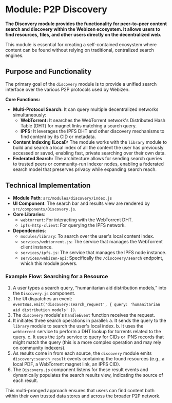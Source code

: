 # Module: P2P Discovery

**The Discovery module provides the functionality for peer-to-peer content search and discovery within the Webizen ecosystem. It allows users to find resources, files, and other users directly on the decentralized web.**

This module is essential for creating a self-contained ecosystem where content can be found without relying on traditional, centralized search engines.

## Purpose and Functionality

The primary goal of the `discovery` module is to provide a unified search interface over the various P2P protocols used by Webizen.

**Core Functions:**
-   **Multi-Protocol Search:** It can query multiple decentralized networks simultaneously:
    -   **WebTorrent:** It searches the WebTorrent network's Distributed Hash Table (DHT) for magnet links matching a search query.
    -   **IPFS:** It leverages the IPFS DHT and other discovery mechanisms to find content by its CID or metadata.
-   **Content Indexing (Local):** The module works with the `library` module to build and search a local index of all the content the user has previously accessed or saved, enabling fast, private searching over their own data.
-   **Federated Search:** The architecture allows for sending search queries to trusted peers or community-run indexer nodes, enabling a federated search model that preserves privacy while expanding search reach.

## Technical Implementation

-   **Module Path**: `src/modules/discovery/index.js`
-   **UI Component**: The search bar and results view are rendered by `src/components/Discovery.js`.
-   **Core Libraries**:
    -   `webtorrent`: For interacting with the WebTorrent DHT.
    -   `ipfs-http-client`: For querying the IPFS network.
-   **Dependencies**:
    -   `modules/library`: To search over the user's local content index.
    -   `services/webtorrent.js`: The service that manages the WebTorrent client instance.
    -   `services/ipfs.js`: The service that manages the IPFS node instance.
    -   `services/webizen-api`: Specifically the `/discovery/search` endpoint, which this module powers.

### Example Flow: Searching for a Resource

1.  A user types a search query, "humanitarian aid distribution models," into the `Discovery.js` component.
2.  The UI dispatches an event: `eventBus.emit('discovery:search_request', { query: 'humanitarian aid distribution models' })`.
3.  The `discovery` module's `handleEvent` function receives the request.
4.  It initiates three search operations in parallel:
    a.  It sends the query to the `library` module to search the user's local index.
    b.  It uses the `webtorrent` service to perform a DHT lookup for torrents related to the query.
    c.  It uses the `ipfs` service to query for CIDs or IPNS records that might match the query (this is a more complex operation and may rely on community indexers).
5.  As results come in from each source, the `discovery` module emits `discovery:search_result` events containing the found resources (e.g., a local PDF, a WebTorrent magnet link, an IPFS CID).
6.  The `Discovery.js` component listens for these result events and dynamically populates the search results view, indicating the source of each result.

This multi-pronged approach ensures that users can find content both within their own trusted data stores and across the broader P2P network.
